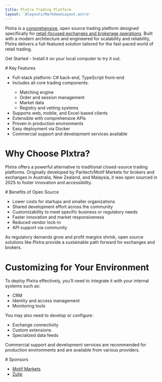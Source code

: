 ```yaml
---
title: Plxtra Trading Platform
layout: '@layouts/MarkdownLayout.astro'
---
```



Plxtra is a [comprehensive](./overviews/features/), open source trading platform designed specifically for [retail-focused exchanges and brokerage operations](./overviews/exchange-or-brokerage/). Built with a modern architecture and engineered for scalability and reliability, Plxtra delivers a full-featured solution tailored for the fast-paced world of retail trading.

<HeroButton href="/getting-started/">Get Started</HeroButton> - Install it on your local computer to try it out.

<AltMainBackground>
# Key Features

* Full-stack platform: C# back-end, TypeScript front-end <MoreSvg href="./overviews/programming-languages/" />
* Includes all core trading components: <MoreSvg href="./architecture/" />
    * Matching engine
    * Order and session management
    * Market data
    * Registry and vetting systems
* Supports web, mobile, and Excel-based clients <MoreSvg href="./overviews/front-ends/" />
* Extensible with comprehensive APIs <MoreSvg href="./overviews/extensibility/" />
* Proven in production environments <MoreSvg href="./overviews/previous-customers/" />
* Easy deployment via Docker <MoreSvg href="./overviews/installation-deployment/" />
* Commercial support and development services available <MoreSvg href="./solutions/commercial-support/" />
</AltMainBackground>

# Why Choose Plxtra?

Plxtra offers a powerful alternative to traditional closed-source trading platforms. Originally developed by Paritech/Motif Markets for brokers and exchanges in Australia, New Zealand, and Malaysia, it was open sourced in 2025 to foster innovation and accessibility. <MoreSvg href="/about/history/" />

<AltMainBackground>
# Benefits of Open Source

* Lower costs for startups and smaller organizations
* Shared development effort across the community
* Customizability to meet specific business or regulatory needs
* Faster innovation and market responsiveness
* Reduced vendor lock-in
* API support via community

As regulatory demands grow and profit margins shrink, open source solutions like Plxtra provide a sustainable path forward for exchanges and brokers.
</AltMainBackground>

# Customizing for Your Environment

To deploy Plxtra effectively, you’ll need to integrate it with your internal systems such as:

* CRM
* Identity and access management
* Monitoring tools

You may also need to develop or configure:

* Exchange connectivity
* Custom extensions
* Specialized data feeds

Commercial support and development services are recommended for production environments and are available from various providers.

<AltMainBackground>
# Sponsors

* [Motif Markets](https://motifmarkets.com)
* [Zulip](https://zulip.com/)

</AltMainBackground>
